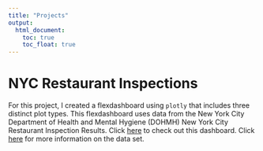```yaml
---
title: "Projects"
output: 
  html_document:
    toc: true
    toc_float: true
---
```


# **NYC Restaurant Inspections**

For this project, I created a flexdashboard using `plotly` that includes three distinct plot types. This flexdashboard uses data from the New York City Department of Health and Mental Hygiene (DOHMH) New York City Restaurant Inspection Results. Click [here](dashboard.html) to check out this dashboard. Click [here](https://p8105.com/dataset_restaurant_inspections.html) for more information on the data set.